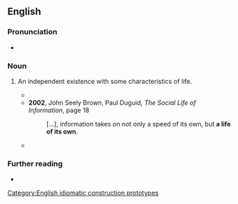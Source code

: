 ==English==

===Pronunciation===
* {{audio|en|en-au-a life of its own.ogg|Audio (AU)}}

===Noun===
{{en-noun|lives of their own}}

# {{lb|en|idiomatic}} An independent existence with some characteristics of life.
#* {{quote-text|en|year=1996|author=George Steiner|title=Tolstoy or Dostoevsky: An Essay in the Old Criticism|page=181
|passage=Sartre rejects the notion that an imagined character possesses, in any rational sense, "'''a life of its own'''".}}
#* '''2002''', John Seely Brown, Paul Duguid, ''The Social Life of Information'', page 18
#*: […], information takes on not only a speed of its own, but '''a life of its own'''.
#* {{quote-text|en|year=2003|author=Kristin Hunter Lattany|title=The Lakestown Rebellion|page=185
|passage=A massive hangover with '''a life of its own''' kept Fess pinned to his bed most of Sunday.}}

===Further reading===
* {{R:MWO|take on a life of its own}}

[[Category:English idiomatic construction prototypes]]